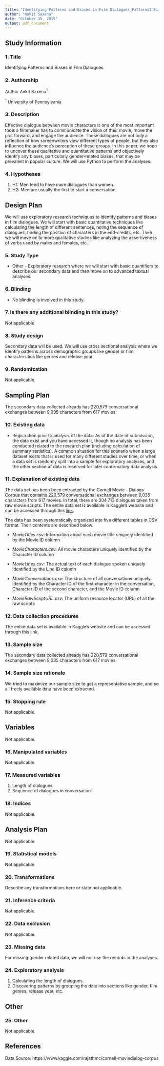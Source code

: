 ```yaml
---
title: "Identifying Patterns and Biases in Film Dialogues_PatternsInFilmDialogues_OSF_PreReg#"
author: "Ankit Saxena"
date: "October 15, 2019"
output: pdf_document
---
```


## Study Information

### 1.	Title

<!--
Provide the working title of your study. It may be the same title that you submit for publication of your final manuscript, but it is not a requirement.

Example: Effect of sugar on brownie tastiness.

More info: The title should be a specific and informative description of a project. Vague titles such as 'Fruit fly preregistration plan' are not appropriate.
-->

Identifying Patterns and Biases in Film Dialogues.

### 2.	Authorship

<!--
List authors and affiliations as applicable. Placing a number or letter in upward arrows, (e.g. ^2^) creates a superscript
-->

Author Ankit Saxena^1^

^1^ University of Pennsylvania

### 3. Description

<!--
Please give a brief description of your study, including some background, the purpose of the of the study, or broad research questions.

Example: Though there is strong evidence to suggest that sugar affects taste preferences, the effect has never been demonstrated in brownies. Therefore, we will measure taste preference for four different levels of sugar concentration in a standard brownie recipe to determine if the effect exists in this pastry.

More info: The description should be no longer than the length of an abstract. It can give some context for the proposed study, but great detail is not needed here for your preregistration.
-->

Effective dialogue between movie characters is one of the most important tools a filmmaker has to communicate the vision of their movie, move the plot forward, and engage the audience. These dialogues are not only a reflection of how screenwriters view different types of people, but they also influence the audience's perception of these groups. In this paper, we hope to uncover these qualitative and quantitative patterns and objectively identify any biases, particularly gender-related biases, that may be prevalent in popular culture. We will use Python to perform the analyses.

### 4.	Hypotheses

<!--
List specific, concise, and testable hypotheses. Please state if the hypotheses are directional or non-directional. If directional, state the direction. A predicted effect is also appropriate here. If a specific interaction or moderation is important to your research, you can list that as a separate hypothesis.

Example: If taste affects preference, then mean preference indices will be higher with higher concentrations of sugar.
-->

1.   H1: Men tend to have more dialogues than women.
2.   H2: Men are usually the first to start a conversation.

## Design Plan

<!--
In this section, you will be asked to describe the overall design of your study. Remember that this research plan is designed to register a single study, so if you have multiple experimental designs, please complete a separate preregistration.
-->

We will use exploratory research techniques to identify patterns and biases in film dialogues. We will start with basic quantitative techniques like calculating the length of different sentences, noting the sequence of dialogues, finding the position of characters in the end-credits, etc. Then we will move on to more qualitative studies like analyzing the assertiveness of verbs used by males and females, etc.

### 5.	Study Type

<!--
Delete all that do not apply.
-->

- Other - Exploratory research where we will start with basic quantifiers to describe our secondary data and then move on to advanced textual analyses.

### 6.	Blinding

<!--
Blinding describes who is aware of the experimental manipulations within a study. Delete all that do not apply.
-->

- No blinding is involved in this study.

### 7.	Is there any additional blinding in this study?

<!--
Describe any additional blinding procedures that were not covered by the options above.
-->

Not applicable.

### 8.	Study design

<!--
Describe your study design. Examples include two-group, factorial, randomized block, and repeated measures. Is it a between (unpaired), within-subject (paired), or mixed design? Describe any counterbalancing required. Typical study designs for observation studies include cohort, cross sectional, and case-control studies.

Example: We have a between subjects design with 1 factor (sugar by mass) with 4 levels.

More info: This question has a variety of possible answers. The key is for a researcher to be as detailed as is necessary given the specifics of their design. Be careful to determine if every parameter has been specified in the description of the study design. There may be some overlap between this question and the following questions. That is OK, as long as sufficient detail is given in one of the areas to provide all of the requested information. For example, if the study design describes a complete factorial, 2 X 3 design and the treatments and levels are specified previously, you do not have to repeat that information.
-->

Secondary data will be used. We will use cross sectional analysis where we identify patterns across demographic groups like gender or film charactersitics like genres and release year.

### 9.	Randomization

<!--
If you are doing a randomized study, how will you randomize, and at what level?

Example: We will use block randomization, where each participant will be randomly assigned to one of the four equally sized, predetermined blocks. The random number list used to create these four blocks will be created using the web applications available at http://random.org.

More info: Typical randomization techniques include: simple, block, stratified, and adaptive covariate randomization. If randomization is required for the study, the method should be specified here, not simply the source of random numbers.
-->

Not applicable.

## Sampling Plan

<!--
In this section we’ll ask you to describe how you plan to collect samples, as well as the number of samples you plan to collect and your rationale for this decision. Please keep in mind that the data described in this section should be the actual data used for analysis, so if you are using a subset of a larger dataset, please describe the subset that will actually be used in your study.
-->

The secondary data collected already has 220,579 conversational exchanges between 9,035 characters from 617 movies.

### 10. Existing data

<!--
Preregistration is designed to make clear the distinction between confirmatory tests, specified prior to seeing the data, and exploratory analyses conducted after observing the data. Therefore, creating a research plan in which existing data will be used presents unique challenges. Please select the description that best describes your situation. Please do not hesitate to contact the COS if you have questions about how to answer this question (prereg@cos.io).

Delete all that do not apply.
-->

- Registration prior to analysis of the data: As of the date of submission, the data exist and you have accessed it, though no analysis has been conducted related to the research plan (including calculation of summary statistics). A common situation for this scenario when a large dataset exists that is used for many different studies over time, or when a data set is randomly split into a sample for exploratory analyses, and the other section of data is reserved for later confirmatory data analysis.

### 11.	Explanation of existing data

<!--
If you indicate that you will be using some data that already exist in this study, please describe the steps you have taken to assure that you are unaware of any patterns or summary statistics in the data. This may include an explanation of how access to the data has been limited, who has observed the data, or how you have avoided observing any analysis of the specific data you will use in your study.

Example: An appropriate instance of using existing data would be collecting a sample size much larger than is required for the study, using a small portion of it to conduct exploratory analysis, and then registering one particular analysis that showed promising results. After registration, conduct the specified analysis on that part of the dataset that had not been investigated by the researcher up to that point.

More info: An appropriate instance of using existing data would be collecting a sample size much larger than is required for the study, using a small portion of it to conduct exploratory analysis, and then registering one particular analysis that showed promising results. After registration, conduct the specified analysis on that part of the dataset that had not been investigated by the researcher up to that point.
-->

The data set has been been extracted by the Cornell Movie - Dialogs Corpus that contains 220,579 conversational exchanges between 9,035 characters from 617 movies. In total, there are 304,713 dialogues taken from raw movie scripts. The entire data set is available in Kaggle's website and can be accessed through this [link](https://www.kaggle.com/rajathmc/cornell-moviedialog-corpus).

The data has been systematically organized into five different tables in CSV format. Their contents are described below:

* _MovieTitles.csv_: Information about each movie title uniquely identified by the Movie ID column

* _MovieCharacters.csv_: All movie characters uniquely identified by the Character ID column

* _MovieLines.csv_: The actual text of each dialogue spoken uniquely identified by the Line ID column

* _MovieConversations.csv_: The structure of all conversations uniquely identified by the Character ID of the first character in the conversation, Character ID of the second character, and the Movie ID column

* _MovieRawScriptURL.csv_: The uniform resource locator (URL) of all the raw scripts

### 12.	Data collection procedures

<!--
Please describe the process by which you will collect your data. If you are using human subjects, this should include the population from which you obtain subjects, recruitment efforts, payment for participation, how subjects will be selected for eligibility from the initial pool (e.g. inclusion and exclusion rules), and your study timeline. For studies that donÍt include human subjects, include information about how you will collect samples, duration of data gathering efforts, source or location of samples, or batch numbers you will use.

Example: Participants will be recruited through advertisements at local pastry shops. Participants will be paid $10 for agreeing to participate (raised to $30 if our sample size is not reached within 15 days of beginning recruitment). Participants must be at least 18 years old and be able to eat the ingredients of the pastries.

More information: The answer to this question requires a specific set of instructions so that another person could repeat the data collection procedures and recreate the study population. Alternatively, if the study population would be unable to be reproduced because it relies on a specific set of circumstances unlikely to be recreated (e.g., a community of people from a specific time and location), the criteria and methods for creating the group and the rationale for this unique set of subjects should be clear.
-->

The entire data set is available in Kaggle's website and can be accessed through this [link](https://www.kaggle.com/rajathmc/cornell-moviedialog-corpus).

### 13.	Sample size

<!--
Describe the sample size of your study. How many units will be analyzed in the study? This could be the number of people, birds, classrooms, plots, interactions, or countries included. If the units are not individuals, then describe the size requirements for each unit. If you are using a clustered or multilevel design, how many units are you collecting at each level of the analysis?

Example: Our target sample size is 280 participants. We will attempt to recruit up to 320, assuming that not all will complete the total task.

More information: For some studies, this will simply be the number of samples or the number of clusters. For others, this could be an expected range, minimum, or maximum number.
-->

The secondary data collected already has 220,579 conversational exchanges between 9,035 characters from 617 movies.

### 14. Sample size rationale

<!--
This could include a power analysis or an arbitrary constraint such as time, money, or personnel.

Example: We used the software program G*Power to conduct a power analysis. Our goal was to obtain .95 power to detect a medium effect size of .25 at the standard .05 alpha error probability.

More information: This gives you an opportunity to specifically state how the sample size will be determined. A wide range of possible answers is acceptable; remember that transparency is more important than principled justifications. If you state any reason for a sample size upfront, it is better than stating no reason and leaving the reader to “fill in the blanks.” Acceptable rationales include: a power analysis, an arbitrary number of subjects, or a number based on time or monetary constraints.
-->

We tried to maximize our sample size to get a representative sample, and so all freely available data have been extracted.

### 15. Stopping rule

<!--
If your data collection procedures do not give you full control over your exact sample size, specify how you will decide when to terminate your data collection.

Example: We will post participant sign-up slots by week on the preceding Friday night, with 20 spots posted per week. We will post 20 new slots each week if, on that Friday night, we are below 320 participants.

More information: You may specify a stopping rule based on p-values only in the specific case of sequential analyses with pre-specified checkpoints, alphas levels, and stopping rules. Unacceptable rationales include stopping based on p-values if checkpoints and stopping rules are not specified. If you have control over your sample size, then including a stopping rule is not necessary, though it must be clear in this question or a previous question how an exact sample size is attained.
-->

Not applicable.

## Variables

<!--
In this section you can describe all variables (both manipulated and measured variables) that will later be used in your confirmatory analysis plan. In your analysis plan, you will have the opportunity to describe how each variable will be used. If you have variables which you are measuring for exploratory analyses, you are not required to list them, though you are permitted to do so.
-->

Not applicable.

### 16. Manipulated variables

<!--
Describe all variables you plan to manipulate and the levels or treatment arms of each variable. This is not applicable to any observational study.

Example: We manipulated the percentage of sugar by mass added to brownies. The four levels of this categorical variable are: 15%, 20%, 25%, or 40% cane sugar by mass.

More information: For any experimental manipulation, you should give a precise definition of each manipulated variable. This must include a precise description of the levels at which each variable will be set, or a specific definition for each categorical treatment. For example, “loud or quiet,” should instead give either a precise decibel level or a means of recreating each level. 'Presence/absence' or 'positive/negative' is an acceptable description if the variable is precisely described.
-->

Not applicable.

### 17. Measured variables

<!--
Describe each variable that you will measure. This will include outcome measures, as well as any predictors or covariates that you will measure. You do not need to include any variables that you plan on collecting if they are not going to be included in the confirmatory analyses of this study.

Example: The single outcome variable will be the perceived tastiness of the single brownie each participant will eat. We will measure this by asking participants ‘How much did you enjoy eating the brownie’ (on a scale of 1-7, 1 being ‘not at all’, 7 being ‘a great deal’) and ‘How good did the brownie taste’ (on a scale of 1-7, 1 being ‘very bad’, 7 being ‘very good’).

More information: Observational studies and meta-analyses will include only measured variables. As with the previous questions, the answers here must be precise. For example, 'intelligence,' 'accuracy,' 'aggression,' and 'color' are too vague. Acceptable alternatives could be 'IQ as measured by Wechsler Adult Intelligence Scale' 'percent correct,' 'number of threat displays,' and 'percent reflectance at 400 nm.'
-->

1.  Length of dialogues.
2.  Sequence of dialogues in conversation.

### 18. Indices

<!--
If any measurements are  going to be combined into an index (or even a mean), what measures will you use and how will they be combined? Include either a formula or a precise description of your method. If your are using a more complicated statistical method to combine measures (e.g. a factor analysis), you can note that here but describe the exact method in the analysis plan section.

Example: We will take the mean of the two questions above to create a single measure of ‘brownie enjoyment.’

More information: If you are using multiple pieces of data to construct a single variable, how will this occur? Both the data that are included and the formula or weights for each measure must be specified. Standard summary statistics, such as “means” do not require a formula, though more complicated indices require either the exact formula or, if it is an established index in the field, the index must be unambiguously defined. For example, “biodiversity index” is too broad, whereas “Shannon’s biodiversity index” is appropriate.
-->

Not applicable.

## Analysis Plan

<!--
You may describe one or more confirmatory analysis in this preregistration. Please remember that all analyses specified below must be reported in the final article, and any additional analyses must be noted as exploratory or hypothesis generating.

A confirmatory analysis plan must state up front which variables are predictors (independent) and which are the outcomes (dependent), otherwise it is an exploratory analysis. You are allowed to describe any exploratory work here, but a clear confirmatory analysis is required.
-->

Not applicable.

### 19. Statistical models

<!--
What statistical model will you use to test each hypothesis? Please include the type of model (e.g. ANOVA, multiple regression, SEM, etc) and the specification of the model (this includes each variable that will be included as predictors, outcomes, or covariates). Please specify any interactions, subgroup analyses, pairwise or complex contrasts, or follow-up tests from omnibus tests. If you plan on using any positive controls, negative controls, or manipulation checks you may mention that here. Remember that any test not included here must be noted as an exploratory test in your final article.

Example:  We will use a one-way between subjects ANOVA to analyze our results. The manipulated, categorical independent variable is 'sugar' whereas the dependent variable is our taste index.

More information: This is perhaps the most important and most complicated question within the preregistration. As with all of the other questions, the key is to provide a specific recipe for analyzing the collected data. Ask yourself: is enough detail provided to run the same analysis again with the information provided by the user? Be aware for instances where the statistical models appear specific, but actually leave openings for the precise test. See the following examples:

If someone specifies a 2x3 ANOVA with both factors within subjects, there is still flexibility with the various types of ANOVAs that could be run. Either a repeated measures ANOVA (RMANOVA) or a multivariate ANOVA (MANOVA) could be used for that design, which are two different tests.
If you are going to perform a sequential analysis and check after 50, 100, and 150 samples, you must also specify the p-values you’ll test against at those three points.
-->

Not applicable.

### 20. Transformations

<!--
If you plan on transforming, centering, recoding the data, or will require a coding scheme for categorical variables, please describe that process.

Example: The “Effect of sugar on brownie tastiness” does not require any additional transformations. However, if it were using a regression analysis and each level of sweet had been categorically described (e.g. not sweet, somewhat sweet, sweet, and very sweet), ‘sweet’ could be dummy coded with ‘not sweet’ as the reference category.

More information: If any categorical predictors are included in a regression, indicate how those variables will be coded (e.g. dummy coding, summation coding, etc.) and what the reference category will be.
-->

Describe any transformations here or state not applicable.

### 21. Inference criteria

<!--
What criteria will you use to make inferences? Please describe the information youÍll use (e.g. p-values, bayes factors, specific model fit indices), as well as cut-off criterion, where appropriate. Will you be using one or two tailed tests for each of your analyses? If you are comparing multiple conditions or testing multiple hypotheses, will you account for this?

Example: We will use the standard p<.05 criteria for determining if the ANOVA and the post hoc test suggest that the results are significantly different from those expected if the null hypothesis were correct. The post-hoc Tukey-Kramer test adjusts for multiple comparisons.

More information: P-values, confidence intervals, and effect sizes are standard means for making an inference, and any level is acceptable, though some criteria must be specified in this or previous fields. Bayesian analyses should specify a Bayes factor or a credible interval. If you are selecting models, then how will you determine the relative quality of each? In regards to multiple comparisons, this is a question with few “wrong” answers. In other words, transparency is more important than any specific method of controlling the false discovery rate or false error rate. One may state an intention to report all tests conducted or one may conduct a specific correction procedure; either strategy is acceptable.
-->

Not applicable.

### 22. Data exclusion

<!--
How will you determine what data or samples, if any, to exclude from your analyses? How will outliers be handled? Will you use any awareness check?

Example: No checks will be performed to determine eligibility for inclusion besides verification that each subject answered each of the three tastiness indices. Outliers will be included in the analysis.

More information: Any rule for excluding a particular set of data is acceptable. One may describe rules for excluding a participant or for identifying outlier data.
-->

Not applicable.

### 23. Missing data

<!--
How will you deal with incomplete or missing data?

Example: If a subject does not complete any of the three indices of tastiness, that subject will not be included in the analysis.

More information: Any relevant explanation is acceptable. As a final reminder, remember that the final analysis must follow the specified plan, and deviations must be either strongly justified or included as a separate, exploratory analysis.
-->

For missing gender related data, we will not use the records in the analyses.

### 24. Exploratory analysis

<!--
If you plan to explore your data set to look for unexpected differences or relationships, you may describe those tests here. An exploratory test is any test where a prediction is not made up front, or there are multiple possible tests that you are going to use. A statistically significant finding in an exploratory test is a great way to form a new confirmatory hypothesis, which could be registered at a later time.

Example: We expect that certain demographic traits may be related to taste preferences. Therefore, we will look for relationships between demographic variables (age, gender, income, and marital status) and the primary outcome measures of taste preferences.
-->

1.  Calculating the length of dialogues.
2.  Discovering patterns by grouping the data into sections like gender, film genres, release year, etc.

## Other

### 25. Other

<!--
If there is any additional information that you feel needs to be included in your preregistration, please enter it here. Literature cited, disclosures of any related work such as replications or work that uses the same data, or other context that will be helpful for future readers would be appropriate here.
-->

Not applicable.

## References

Data Source: https://www.kaggle.com/rajathmc/cornell-moviedialog-corpus
